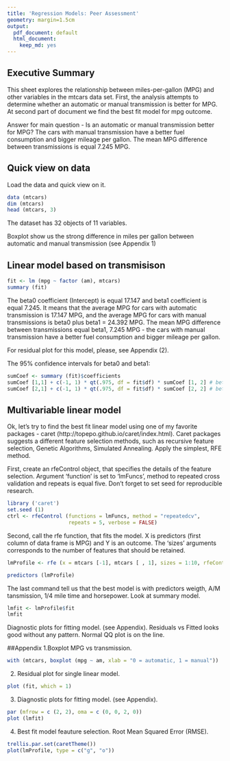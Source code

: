 ```yaml
---
title: 'Regression Models: Peer Assessment'
geometry: margin=1.5cm
output:
  pdf_document: default
  html_document:
    keep_md: yes
---
```

## Executive Summary

This sheet explores the relationship between miles-per-gallon (MPG) and other variables in the mtcars data set. First, the analysis attempts to determine whether an automatic or manual transmission is better for MPG. At second part of document we find the best fit model for mpg outcome.

Answer for main question - Is an automatic or manual transmission better for MPG? The cars with manual transmission have a better fuel consumption and bigger mileage per gallon. The mean MPG difference between transmissions is equal 7.245 MPG. 

## Quick view on data
Load the data and quick view on it.
```r
data (mtcars)
dim (mtcars)
head (mtcars, 3)
```
The dataset has 32 objects of 11 variables. 

Boxplot show us the strong difference in miles per gallon between automatic and manual transmission (see Appendix 1)

## Linear model based on transmisison

```r
fit <- lm (mpg ~ factor (am), mtcars)
summary (fit)
```
The beta0 coefficient (Intercept) is equal 17.147 and beta1 coefficient is equal 7.245. It means that the average MPG for cars with automatic transmission is 17.147 MPG, and the average MPG for cars with manual transmissions is beta0 plus beta1 = 24.392 MPG.
The mean MPG difference between transmissions equal beta1, 7.245 MPG - the cars with manual transmission have a better fuel consumption and bigger mileage per gallon.

For residual plot for this model, please, see Appendix (2).

The 95% confidence intervals for beta0 and beta1:
```r
sumCoef <- summary (fit)$coefficients
sumCoef [1,1] + c(-1, 1) * qt(.975, df = fit$df) * sumCoef [1, 2] # beta0
sumCoef [2,1] + c(-1, 1) * qt(.975, df = fit$df) * sumCoef [2, 2] # beta1
```

## Multivariable linear model

Ok, let's try to find the best fit linear model using one of my favorite packages - caret (http://topepo.github.io/caret/index.html).
Caret packages suggests a different feature selection methods, such as recursive feature selection, Genetic Algorithms, Simulated Annealing. Apply the simplest, RFE method.

First, create an rfeControl object, that  specifies the details of the feature selection. Argument 'function' is set to 'lmFuncs', method to repeated cross validation and repeats is equal five. Don't forget to set seed for reproducible research.

```r
library ('caret')
set.seed (1)
ctrl <- rfeControl (functions = lmFuncs, method = "repeatedcv",
                    repeats = 5, verbose = FALSE)
```

Second, call the rfe function, that fits the model. X is predictors (first column of data frame is MPG) and Y is an outcome. The 'sizes' arguments corresponds to the number of features that should be retained.
```r
lmProfile <- rfe (x = mtcars [-1], mtcars [ , 1], sizes = 1:10, rfeControl = ctrl)

predictors (lmProfile)
```

The last command tell us that the best model is with predictors weigth, A/M tansmission, 1/4 mile time and horsepower.
Look at summary model.
```r
lmfit <- lmProfile$fit
lmfit
```

Diagnostic plots for fitting model. (see Appendix).
Residuals vs Fitted looks good without any pattern. Normal QQ plot is on the line.

##Appendix
1.Boxplot MPG vs transmission.
```r
with (mtcars, boxplot (mpg ~ am, xlab = "0 = automatic, 1 = manual"))
```


2. Residual plot for single linear model.
```r
plot (fit, which = 1)
```

3. Diagnostic plots for fitting model. (see Appendix).
```r
par (mfrow = c (2, 2), oma = c (0, 0, 2, 0))
plot (lmfit)
```

4. Best fit model feauture selection. Root Mean Squared Error (RMSE).
```r
trellis.par.set(caretTheme())
plot(lmProfile, type = c("g", "o"))
```